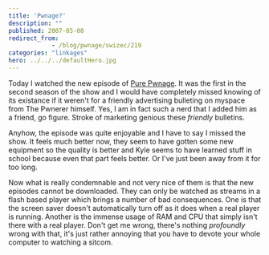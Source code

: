 ```yaml
---
title: 'Pwnage?'
description: ""
published: 2007-05-08
redirect_from: 
            - /blog/pwnage/swizec/219
categories: "linkages"
hero: ../../../defaultHero.jpg
---
```

Today I watched the new episode of [Pure Pwnage](http://www.purepwnage.com). It was the first in the second season of the show and I would have completely missed knowing of its existance if it weren't for a friendly advertising bulleting on myspace from The Pwnerer himself. Yes, I am in fact such a nerd that I added him as a friend, go figure. Stroke of marketing genious these _friendly_ bulletins.

Anyhow, the episode was quite enjoyable and I have to say I missed the show. It feels much better now, they seem to have gotten some new equipment so the quality is better and Kyle seems to have learned stuff in school because even that part feels better. Or I've just been away from it for too long.

Now what is really condemnable and not very nice of them is that the new episodes cannot be downloaded. They can only be watched as streams in a flash based player which brings a number of bad consequences. One is that the screen saver doesn't automatically turn off as it does when a real player is running. Another is the immense usage of RAM and CPU that simply isn't there with a real player. Don't get me wrong, there's nothing _profoundly_ wrong with that, it's just rather annoying that you have to devote your whole computer to watching a sitcom.